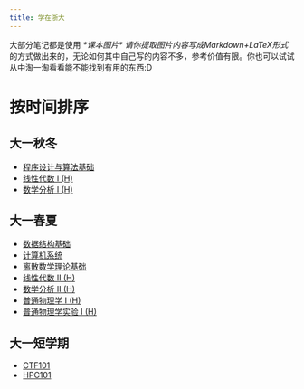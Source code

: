 ```yaml
---
title: 学在浙大
---
```

大部分笔记都是使用 *\*课本图片\* 请你提取图片内容写成Markdown+LaTeX形式* 的方式做出来的，无论如何其中自己写的内容不多，参考价值有限。你也可以试试从中淘一淘看看能不能找到有用的东西:D

# 按时间排序

## 大一秋冬

- [程序设计与算法基础](./CS1014GZ/)
- [线性代数 I (H)](./MATH1261GH)
- [数学分析 I (H)](./MATH1163GH)

## 大一春夏

- [数据结构基础](./CS1018F)
- [计算机系统](./CS1028M)
- [离散数学理论基础](./CS1032M)
- [线性代数 II (H)](./MATH1262GH)
- [数学分析 II (H)](./MATH1164GH)
- [普通物理学 I (H)](./PHY1001GH)
- [普通物理学实验 I (H)](./PHY1005GH)

## 大一短学期

- [CTF101](./CS/CTF101)
- [HPC101](./CS1030M)